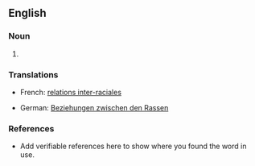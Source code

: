 {{wikipedia}}
==English==

===Noun===
{{en-noun}}

# {{substub}}

===Translations===
{{top}}
* French: [[relations inter-raciales]] {{f|p}}
{{mid}}
* German: [[Beziehungen zwischen den Rassen]] {{f|p}}
{{bottom}}

===References===
*Add verifiable references here to show where you found the word in use.